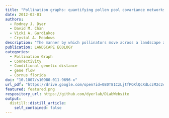 ```yaml
---
title: "Pollination graphs: quantifying pollen pool covariance networks and the influence of intervening landscape on genetic connectivity in the North American understory tree, Cornus florida L."
date: 2012-02-01
authors:
  - Rodney J. Dyer
  - David M. Chan
  - Vicki A. Gardiakos
  - Crystal A. Meadows
description: "The manner by which pollinators move across a landscape and their resulting preferences and/or avoidances of travel through particular habitat types can have a significant impact on plant population genetic structure and population-level connectivity. We examined the spatial genetic structure of the understory tree Cornus florida (Cornaceae) adults (N-Adults = 452) and offspring (N-Offspring = 736) across two mating events to determine the extent to which pollen pool genetic covariance is influenced by intervening forest architecture. Resident adults showed no spatial partitioning but genotypes were positively autocorrelated up to a distance of 35 m suggesting a pattern of restricted seed dispersal. In the offspring, selfing rates were small (s(m) = 0.035) whereas both biparental inbreeding (s(b;open) (canopy) = 0.16, s(b;closed canopy) = 0.11) and correlated paternity (r(p;open canopy) = 0.21, r(p;closed canopy) = 0.07) were significantly influenced by primary canopy opening above individual mothers. The spatial distribution of genetic covariance in pollen pool composition was quantified for each reproductive event using Pollination Graphs, a network method based upon multivariate conditional genetic covariance. The georeferenced graph topology revealed a significant positive relationship between genetic covariance and pollinator movement through C. florida canopies, a negative relationship with open primary canopy (e. g., roads under open canopies and fields with no primary canopy), and no relationship with either conifer or mixed hardwood canopy species cover. These results suggest that both resident genetic structure within stands and genetic connectivity between sites in C. florida populations are influenced by spatial heterogeneity of mating individuals and quality of intervening canopy cover."
publication: LANDSCAPE ECOLOGY
categories: 
  - Pollination Graph
  - Connectivity
  - Conditional genetic distance
  - gene flow
  - Cornus florida
doi: "10.1007/s10980-011-9696-x"
url_pdf: "https://drive.google.com/open?id=0B0T81CzLjtfPOXlQcXdLczM2c2c"
featured: featured.png
respository_url: https://github.com/dyerlab/DLabWebsite
output:
  distill::distill_article:
    self_contained: false
---
```


